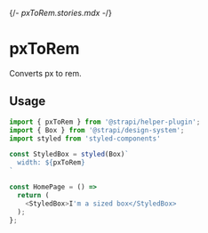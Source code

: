 {/*- pxToRem.stories.mdx -*/}


<Meta title="utils/pxToRem" />

# pxToRem

Converts px to rem.

## Usage

```js
import { pxToRem } from '@strapi/helper-plugin';
import { Box } from '@strapi/design-system';
import styled from 'styled-components'

const StyledBox = styled(Box)`
  width: ${pxToRem}
`

const HomePage = () =>
  return (
    <StyledBox>I'm a sized box</StyledBox>
  );
};
```
